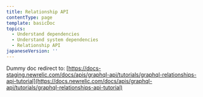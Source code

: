 ```yaml
---
title: Relationship API
contentType: page
template: basicDoc
topics:
  - Understand dependencies
  - Understand system dependencies
  - Relationship API
japaneseVersion: ''
---
```


Dummy doc redirect to: [https://docs-staging.newrelic.com/docs/apis/graphql-api/tutorials/graphql-relationships-api-tutorial](https://docs.newrelic.com/docs/apis/graphql-api/tutorials/graphql-relationships-api-tutorial)
